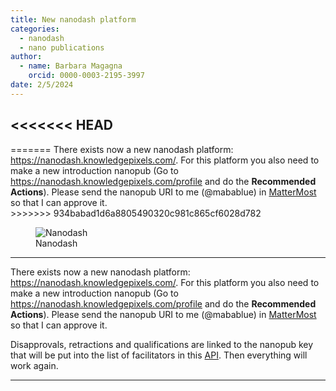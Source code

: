 ```yaml
---
title: New nanodash platform
categories:
  - nanodash
  - nano publications
author: 
  - name: Barbara Magagna
    orcid: 0000-0003-2195-3997
date: 2/5/2024
---
```


<<<<<<< HEAD
------------------------------------------------------------------------
=======
There exists now a new nanodash platform: <https://nanodash.knowledgepixels.com/>. For this platform you also need to make a new introduction nanopub (Go to <https://nanodash.knowledgepixels.com/profile> and do the **Recommended Actions**). Please send the nanopub URI to me (\@mabablue) in [MatterMost](https://meet.gofair.foundation/) so that I can approve it.  
>>>>>>> 934babad1d6a8805490320c981c865cf6028d782

![Nanodash](nanodash.png)

------------------------------------------------------------------------

There exists now a new nanodash platform: <https://nanodash.knowledgepixels.com/>. For this platform you also need to make a new introduction nanopub (Go to <https://nanodash.knowledgepixels.com/profile> and do the **Recommended Actions**). Please send the nanopub URI to me (@mabablue) in [MatterMost](https://meet.gofair.foundation/) so that I can approve it.

Disapprovals, retractions and qualifications are linked to the nanopub key that will be put into the list of facilitators in this [API](https://tapas.knowledgepixels.com/tapas.html?api=knowledgepixels/fairconnect-api&op=/facilitators&autosubmit=on). Then everything will work again.

------------------------------------------------------------------------
